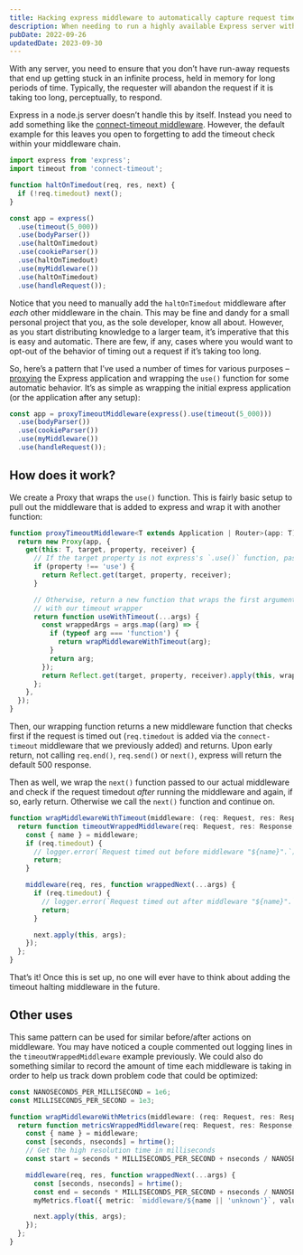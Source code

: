 ```yaml
---
title: Hacking express middleware to automatically capture request timeouts
description: When needing to run a highly available Express server with Node.js and a lot of middleware, it’s important to ensure that you don’t have any runaway processes blocking other requests. In this post, I share an easy wrapper for Express applications to always ensure every middleware is captured in a timeout loop.
pubDate: 2022-09-26
updatedDate: 2023-09-30
---
```


With any server, you need to ensure that you don’t have run-away requests that end up getting stuck in an infinite process, held in memory for long periods of time. Typically, the requester will abandon the request if it is taking too long, perceptually, to respond.

Express in a node.js server doesn’t handle this by itself. Instead you need to add something like the [connect-timeout middleware](https://expressjs.com/en/resources/middleware/timeout.html). However, the default example for this leaves you open to forgetting to add the timeout check within your middleware chain.

```ts title="server/server.ts"
import express from 'express';
import timeout from 'connect-timeout';

function haltOnTimedout(req, res, next) {
  if (!req.timedout) next();
}

const app = express()
  .use(timeout(5_000))
  .use(bodyParser())
  .use(haltOnTimedout)
  .use(cookieParser())
  .use(haltOnTimedout)
  .use(myMiddleware())
  .use(haltOnTimedout)
  .use(handleRequest());
```

Notice that you need to manually add the `haltOnTimedout` middleware after _each_ other middleware in the chain. This may be fine and dandy for a small personal project that you, as the sole developer, know all about. However, as you start distributing knowledge to a larger team, it’s imperative that this is easy and automatic. There are few, if any, cases where you would want to opt-out of the behavior of timing out a request if it’s taking too long.

So, here’s a pattern that I’ve used a number of times for various purposes – [proxying](https://developer.mozilla.org/en-US/docs/Web/JavaScript/Reference/Global_Objects/Proxy) the Express application and wrapping the `use()` function for some automatic behavior. It’s as simple as wrapping the initial express application (or the application after any setup):

```ts title="server/server.ts"
const app = proxyTimeoutMiddleware(express().use(timeout(5_000)))
  .use(bodyParser())
  .use(cookieParser())
  .use(myMiddleware())
  .use(handleRequest());
```

## How does it work?

We create a Proxy that wraps the `use()` function. This is fairly basic setup to pull out the middleware that is added to express and wrap it with another function:

```ts title="server/middleware/timeout.ts"
function proxyTimeoutMiddleware<T extends Application | Router>(app: T) {
  return new Proxy(app, {
    get(this: T, target, property, receiver) {
      // If the target property is not express's `.use()` function, pass through to the default behavior
      if (property !== 'use') {
        return Reflect.get(target, property, receiver);
      }

      // Otherwise, return a new function that wraps the first argument, given that it is a function
      // with our timeout wrapper
      return function useWithTimeout(...args) {
        const wrappedArgs = args.map((arg) => {
          if (typeof arg === 'function') {
            return wrapMiddlewareWithTimeout(arg);
          }
          return arg;
        });
        return Reflect.get(target, property, receiver).apply(this, wrappedArgs);
      };
    },
  });
}
```

Then, our wrapping function returns a new middleware function that checks first if the request is timed out (`req.timedout` is added via the `connect-timeout` middleware that we previously added) and returns. Upon early return, not calling `req.end()`, `req.send()` or `next()`, express will return the default 500 response.

Then as well, we wrap the `next()` function passed to our actual middleware and check if the request timedout _after_ running the middleware and again, if so, early return. Otherwise we call the `next()` function and continue on.

```ts title="server/middleware/timeout.ts"
function wrapMiddlewareWithTimeout(middleware: (req: Request, res: Response, next: NextFunction) => void) {
  return function timeoutWrappedMiddleware(req: Request, res: Response, next: NextFunction) {
    const { name } = middleware;
    if (req.timedout) {
      // logger.error(`Request timed out before middleware "${name}".`);
      return;
    }

    middleware(req, res, function wrappedNext(...args) {
      if (req.timedout) {
        // logger.error(`Request timed out after middleware "${name}".`);
        return;
      }

      next.apply(this, args);
    });
  };
}
```

That’s it! Once this is set up, no one will ever have to think about adding the timeout halting middleware in the future.

## Other uses

This same pattern can be used for similar before/after actions on middleware. You may have noticed a couple commented out logging lines in the `timeoutWrappedMiddleware` example previously. We could also do something similar to record the amount of time each middleware is taking in order to help us track down problem code that could be optimized:

```ts title="server/middleware/metrics.ts"
const NANOSECONDS_PER_MILLISECOND = 1e6;
const MILLISECONDS_PER_SECOND = 1e3;

function wrapMiddlewareWithMetrics(middleware: (req: Request, res: Response, next: NextFunction) => void) {
  return function metricsWrappedMiddleware(req: Request, res: Response, next: NextFunction) {
    const { name } = middleware;
    const [seconds, nseconds] = hrtime();
    // Get the high resolution time in milliseconds
    const start = seconds * MILLISECONDS_PER_SECOND + nseconds / NANOSECONDS_PER_MILLISECOND;

    middleware(req, res, function wrappedNext(...args) {
      const [seconds, nseconds] = hrtime();
      const end = seconds * MILLISECONDS_PER_SECOND + nseconds / NANOSECONDS_PER_MILLISECOND;
      myMetrics.float({ metric: `middleware/${name || 'unknown'}`, value: end - start });

      next.apply(this, args);
    });
  };
}
```
